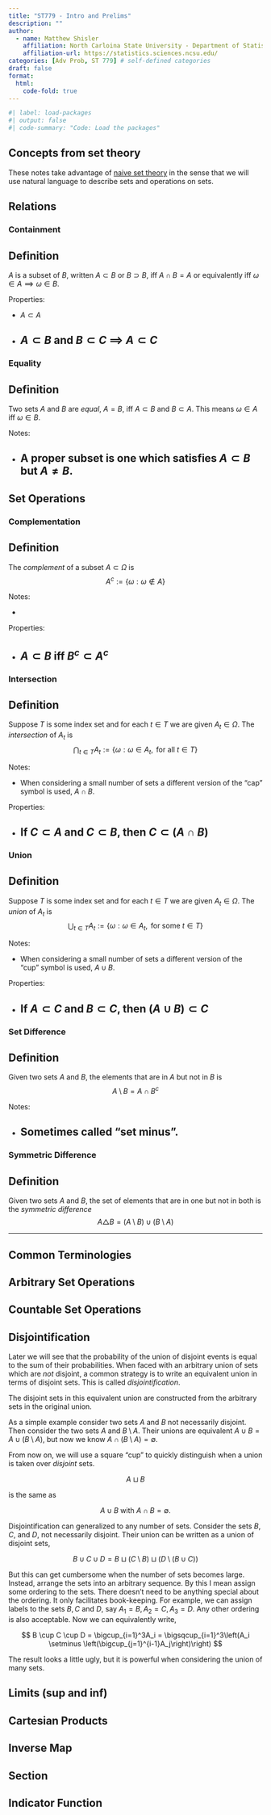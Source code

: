 ```yaml
---
title: "ST779 - Intro and Prelims"
description: ""
author:
  - name: Matthew Shisler
    affiliation: North Carloina State University - Department of Statistics
    affiliation-url: https://statistics.sciences.ncsu.edu/ 
categories: [Adv Prob, ST 779] # self-defined categories
draft: false 
format:
  html: 
    code-fold: true
---
```



```r
#| label: load-packages
#| output: false
#| code-summary: "Code: Load the packages"
```


## Concepts from set theory

These notes take advantage of [naive set theory](https://en.wikipedia.org/wiki/Naive_set_theory) in the sense that we will use natural language to describe sets and operations on sets. 



## Relations

### Containment
:::{.callout-note}
## **Definition** {#callout-1}
$A$ is a subset of $B$, written $A \subset B$ or $B \supset B$, iff $A \cap B = A$ or equivalently iff $\omega \in A \implies \omega \in B$.
:::

Properties:

* $A \subset A$
* $A \subset B$ and $B \subset C$ $\implies$ $A \subset C$
---

### Equality 
:::{.callout-note}
## **Definition** {#callout-1}
Two sets $A$ and $B$ are *equal*, $A = B$, iff $A \subset B$ and $B \subset A$. This means $\omega \in A$ iff $\omega \in B$.
:::
Notes:

* A **proper** subset is one which satisfies $A \subset B$ but $A \ne B$.
---

## Set Operations

### Complementation
:::{.callout-note}
## **Definition** {#callout-1}
The *complement* of a subset $A \subset \Omega$ is
$$
A^c := \{\omega : \omega \notin A\}
$$
:::
Notes:

* 

Properties:

* $A \subset B$ iff $B^c \subset A^c$
---


### Intersection
:::{.callout-note}
## **Definition** {#callout-1}
Suppose $T$ is some index set and for each $t \in T$ we are given $A_t \in \Omega$. The *intersection* of $A_t$ is
$$
\bigcap_{t \in T} A_t := \{\omega : \omega \in A_t, \text{ for all } t \in T \}
$$
:::
Notes:

* When considering a small number of sets a different version of the "cap" symbol is used, $A \cap B$.

Properties:

* If $C \subset A$ and $C \subset B$, then $C \subset (A \cap B)$
---

### Union
:::{.callout-note}
## **Definition** {#callout-1}
Suppose $T$ is some index set and for each $t \in T$ we are given $A_t \in \Omega$. The *union* of $A_t$ is
$$
\bigcup_{t \in T} A_t := \{\omega : \omega \in A_t, \text{ for some } t \in T \}
$$
:::
Notes:

* When considering a small number of sets a different version of the "cup" symbol is used, $A \cup B$.

Properties:

* If $A \subset C$ and $B \subset C$, then $(A \cup B) \subset C$
---

### Set Difference
:::{.callout-note}
## **Definition** {#callout-1}
Given two sets $A$ and $B$, the elements that are in $A$ but not in $B$ is
$$
A \setminus B = A \cap B^c
$$
:::
Notes:

* Sometimes called "set minus".
---

### Symmetric Difference
:::{.callout-note}
## **Definition** {#callout-1}
Given two sets $A$ and $B$, the set of elements that are in one but not in both is the *symmetric difference*
$$
A \triangle B = (A \setminus B) \cup (B \setminus A)
$$
:::
---

## Common Terminologies

## Arbitrary Set Operations

## Countable Set Operations

## Disjointification

Later we will see that the probability of the union of disjoint events is equal to the sum of their probabilities. When faced with an arbitrary union of sets which are *not* disjoint, a common strategy is to write an equivalent union in terms of disjoint sets. This is called *disjointification*.

The disjoint sets in this equivalent union are constructed from the arbitrary sets in the original union.

As a simple example consider two sets $A$ and $B$ not necessarily disjoint. Then consider the two sets $A$ and $B \setminus A$. Their unions are equivalent $A \cup B = A \cup (B \setminus A)$, but now we know $A \cap (B \setminus A) = \emptyset$.

From now on, we will use a square "cup" to quickly distinguish when a union is taken over *disjoint* sets.

$$
A \sqcup B
$$

is the same as

$$
A \cup B \text{ with } A \cap B = \emptyset.
$$


Disjointification can generalized to any number of sets. Consider the sets $B, C$, and $D$, not necessarily disjoint. Their union can be written as a union of disjoint sets,

$$
B \cup C \cup D = B \sqcup (C\setminus B) \sqcup (D \setminus (B \cup C)) 
$$

But this can get cumbersome when the number of sets becomes large. Instead, arrange the sets into an arbitrary sequence. By this I mean assign some ordering to the sets. There doesn't need to be anything special about the ordering. It only facilitates book-keeping. For example, we can assign labels to the sets $B, C$ and $D$, say $A_1 = B, A_2 = C, A_3 = D$. Any other ordering is also acceptable. Now we can equivalently write,

$$
B \cup C \cup D = \bigcup_{i=1}^3A_i = \bigsqcup_{i=1}^3\left(A_i \setminus \left(\bigcup_{j=1}^{i-1}A_j\right)\right)
$$

The result looks a little ugly, but it is powerful when considering the union of many sets.


## Limits (sup and inf)





## Cartesian Products

## Inverse Map

## Section

## Indicator Function





